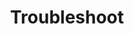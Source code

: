 ---
title: 'Troubleshoot'
metaDescription: 'AI Monitoring lets you observe the AI-layer of your tech stack, giving you a holistic overview of the health and performance of your AI-powered app.'
freshnessValidatedDate: never
---